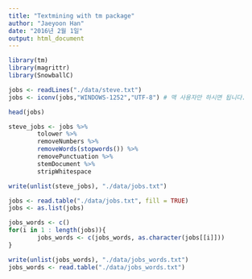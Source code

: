 ```yaml
---
title: "Textmining with tm package"
author: "Jaeyoon Han"
date: "2016년 2월 1일"
output: html_document
---
```


```r
library(tm)
library(magrittr)
library(SnowballC)

jobs <- readLines("./data/steve.txt")
jobs <- iconv(jobs,"WINDOWS-1252","UTF-8") # 맥 사용자만 하시면 됩니다.

head(jobs)

steve_jobs <- jobs %>%
        tolower %>%
        removeNumbers %>%
        removeWords(stopwords()) %>%
        removePunctuation %>%
        stemDocument %>%
        stripWhitespace

write(unlist(steve_jobs), "./data/jobs.txt")

jobs <- read.table("./data/jobs.txt", fill = TRUE)
jobs <- as.list(jobs)

jobs_words <- c()
for(i in 1 : length(jobs)){
        jobs_words <- c(jobs_words, as.character(jobs[[i]]))
}

write(unlist(jobs_words), "./data/jobs_words.txt")
jobs_words <- read.table("./data/jobs_words.txt")
```

